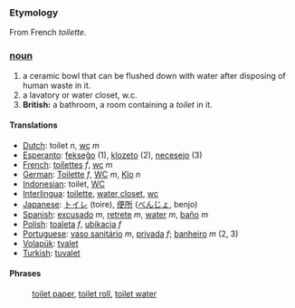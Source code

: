 === Etymology ===
From French ''toilette''.

=== [[noun]] ===
#a ceramic bowl that can be flushed down with water after disposing of human waste in it.
#a lavatory or water closet, w.c.
#'''British:''' a bathroom, a room containing a ''toilet'' in it.

==== Translations ====
*[[Dutch]]: toilet ''n'', [[wc]] ''m''
*[[Esperanto]]: [[fekseĝo]] (1), [[klozeto]] (2), [[necesejo]] (3)
*[[French]]: [[toilettes]] ''f'', [[wc]] ''m''
*[[German]]: [[Toilette]] ''f'', [[WC]] ''m'', [[Klo]] ''n''
*[[Indonesian]]: toilet, [[WC]]
*[[Interlingua]]: [[toilette]], [[water closet]], [[wc]]
*[[Japanese]]: [[トイレ]] (toire), [[便所]] ([[べんじょ]], benjo)
*[[Spanish]]: [[excusado]] ''m'', [[retrete]] ''m'', [[water]] ''m'', [[baño]] ''m''
*[[Polish]]: [[toaleta]] ''f'', [[ubikacja]] ''f''
*[[Portuguese]]: [[vaso sanitário]] ''m'', [[privada]] ''f''; [[banheiro]] ''m'' (2, 3)
*[[Volapük]]: [[tvalet]]
*[[Turkish]]: [[tuvalet]]

==== Phrases ====
:[[toilet paper]], [[toilet roll]], [[toilet water]]